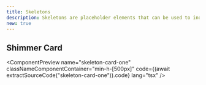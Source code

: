 ```yaml
---
title: Skeletons
description: Skeletons are placeholder elements that can be used to indicate loading states in your application. They provide a visual cue to users that content is being loaded.
new: true
---
```



## Shimmer Card

<ComponentPreview
  name="skeleton-card-one"
  classNameComponentContainer="min-h-[500px]"
  code={(await extractSourceCode("skeleton-card-one")).code}
  lang="tsx"
/>